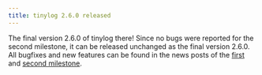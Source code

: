 ```yaml
---
title: tinylog 2.6.0 released
---
```


The final version 2.6.0 of tinylog there! Since no bugs were reported for the second milestone, it can be released unchanged as the final version 2.6.0. All bugfixes and new features can be found in the news posts of the [first](/2022/10/first-milestone-of-tinylog-2.6-is-out/) and [second milestone](/2022/11/second-milestone-of-tinylog-2.6-is-out/).
